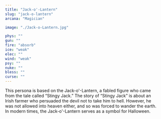 ```yaml
---
title: "Jack-o'-Lantern"
slug: "jack-o-lantern"
arcana: "Magician"

image: "./Jack-o-Lantern.jpg"

phys: ""
gun: ""
fire: "absorb"
ice: "weak"
elec: ""
wind: "weak"
psy: ""
nuke: ""
bless: ""
curse: ""
---
```


This persona is based on the Jack-o'-Lantern, a fabled figure who came from the tale called “Stingy Jack.” 
The story of “Stingy Jack” is about an Irish farmer who persuaded the devil not to take him to hell. However, he was not allowed into heaven either, and so was forced to wander the earth. 
In modern times, the Jack-o'-Lantern serves as a symbol for Halloween.